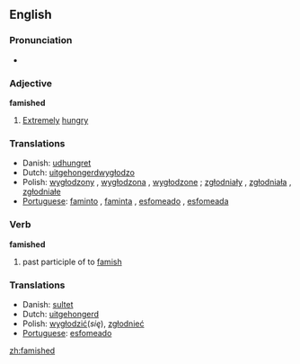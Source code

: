 ==English==

===Pronunciation===
*{{audio|en-us-famished.ogg|Audio (US)}}

===Adjective===
'''famished'''
#[[Extreme]]ly [[hungry]]

===Translations===
*Danish: [[udhungret]]
*Dutch: [[uitgehongerd]]wygłodzo
*Polish: [[wygłodzony]] {{m}}, [[wygłodzona]] {{f}}, [[wygłodzone]] {{n}} ; [[zgłodniały]] {{m}}, [[zgłodniała]] {{f}}, [[zgłodniałe]] {{n}} 
*[[Portuguese]]: [[faminto]] {{m}}, [[faminta]] {{f}}, [[esfomeado]] {{m}}, [[esfomeada]] {{f}}

===Verb===
'''famished'''
# past participle of to [[famish]]

===Translations===
*Danish: [[sultet]]
*Dutch: [[uitgehongerd]]
*Polish: [[wygłodzić]](''się''), [[zgłodnieć]]
*[[Portuguese]]: [[esfomeado]]

[[zh:famished]]